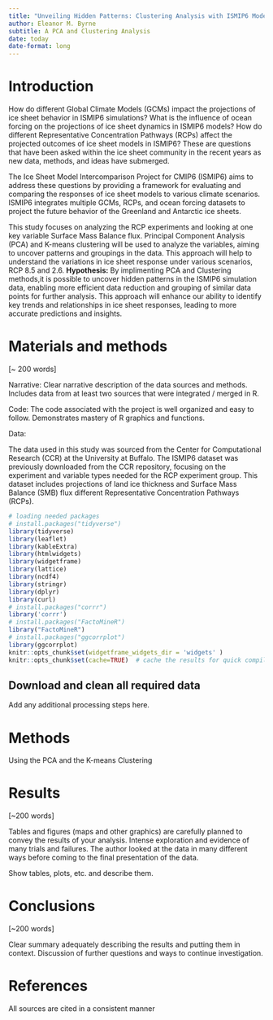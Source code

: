 ```yaml
---
title: "Unveiling Hidden Patterns: Clustering Analysis with ISMIP6 Models"
author: Eleanor M. Byrne
subtitle: A PCA and Clustering Analysis 
date: today
date-format: long
---
```


# Introduction

How do different Global Climate Models (GCMs) impact the projections of ice sheet behavior in ISMIP6 simulations? What is the influence of ocean forcing on the projections of ice sheet dynamics in ISMIP6 models? How do different Representative Concentration Pathways (RCPs) affect the projected outcomes of ice sheet models in ISMIP6? These are questions that have been asked within the ice sheet community in the recent years as new data, methods, and ideas have submerged.

The Ice Sheet Model Intercomparison Project for CMIP6 (ISMIP6) aims to address these questions by providing a framework for evaluating and comparing the responses of ice sheet models to various climate scenarios. ISMIP6 integrates multiple GCMs, RCPs, and ocean forcing datasets to project the future behavior of the Greenland and Antarctic ice sheets.

This study focuses on analyzing the RCP experiments and looking at one key variable Surface Mass Balance flux. Principal Component Analysis (PCA) and K-means clustering will be used to analyze the variables, aiming to uncover patterns and groupings in the data. This approach will help to understand the variations in ice sheet response under various scenarios, RCP 8.5 and 2.6. **Hypothesis:** By implimenting PCA and Clustering methods,it is possible to uncover hidden patterns in the ISMIP6 simulation data, enabling more efficient data reduction and grouping of similar data points for further analysis. This approach will enhance our ability to identify key trends and relationships in ice sheet responses, leading to more accurate predictions and insights.

# Materials and methods

\[\~ 200 words\]

Narrative: Clear narrative description of the data sources and methods. Includes data from at least two sources that were integrated / merged in R.

Code: The code associated with the project is well organized and easy to follow. Demonstrates mastery of R graphics and functions.

Data:

The data used in this study was sourced from the Center for Computational Research (CCR) at the University at Buffalo. The ISMIP6 dataset was previously downloaded from the CCR repository, focusing on the experiment and variable types needed for the RCP experiment group. This dataset includes projections of land ice thickness and Surface Mass Balance (SMB) flux different Representative Concentration Pathways (RCPs).

```r
# loading needed packages 
# install.packages("tidyverse")
library(tidyverse)
library(leaflet)
library(kableExtra)
library(htmlwidgets)
library(widgetframe)
library(lattice)
library(ncdf4)
library(stringr)
library(dplyr)
library(curl)
# install.packages("corrr")
library('corrr')
# install.packages("FactoMineR")
library("FactoMineR")
# install.packages("ggcorrplot")
library(ggcorrplot)
knitr::opts_chunk$set(widgetframe_widgets_dir = 'widgets' ) 
knitr::opts_chunk$set(cache=TRUE)  # cache the results for quick compiling
```

## Download and clean all required data

Add any additional processing steps here.

# Methods

Using the PCA and the K-means Clustering

# Results

\[\~200 words\]

Tables and figures (maps and other graphics) are carefully planned to convey the results of your analysis. Intense exploration and evidence of many trials and failures. The author looked at the data in many different ways before coming to the final presentation of the data.

Show tables, plots, etc. and describe them.

# Conclusions

\[\~200 words\]

Clear summary adequately describing the results and putting them in context. Discussion of further questions and ways to continue investigation.

# References

All sources are cited in a consistent manner
